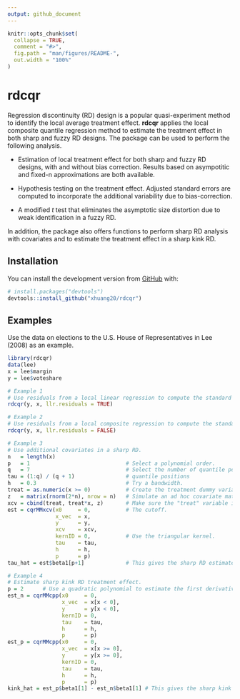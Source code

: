 ```yaml
---
output: github_document
---
```


<!-- README.md is generated from README.Rmd. Please edit that file -->

```r
knitr::opts_chunk$set(
  collapse = TRUE,
  comment = "#>",
  fig.path = "man/figures/README-",
  out.width = "100%"
)
```

# rdcqr

<!-- badges: start -->
<!-- badges: end -->

Regression discontinuity (RD) design is a popular quasi-experiment method to identify the local average treatment effect. __rdcqr__ applies the local composite quantile regression method to estimate the treatment effect in both sharp and fuzzy RD designs. The package can be used to perform the following analysis.

* Estimation of local treatment effect for both sharp and fuzzy RD designs, with and without bias correction. Results based on asympotitic and fixed-n approximations are both available.

* Hypothesis testing on the treatment effect. Adjusted standard errors are computed to incorporate the additional variability due to bias-correction.

* A modified _t_ test that eliminates the asymptotic size distortion due to weak identification in a fuzzy RD.

In addition, the package also offers functions to perform sharp RD analysis with covariates and to estimate the treatment effect in a sharp kink RD.

## Installation

You can install the development version from [GitHub](https://github.com/xhuang20/rdcqr.git) with:

``` r
# install.packages("devtools")
devtools::install_github("xhuang20/rdcqr")
```
## Examples

Use the data on elections to the U.S. House of Representatives in Lee (2008) as an example.

```r
library(rdcqr)
data(lee)
x = lee$margin
y = lee$voteshare

# Example 1 
# Use residuals from a local linear regression to compute the standard errors.
rdcqr(y, x, llr.residuals = TRUE)

# Example 2
# Use residuals from a local composite regression to compute the standard errors.
rdcqr(y, x, llr.residuals = FALSE)

# Example 3
# Use additional covariates in a sharp RD.
n   = length(x)
p   = 1                              # Select a polynomial order.
q   = 7                              # Select the number of quantile positions.
tau = (1:q) / (q + 1)                # quantile positions
h   = 0.3                            # Try a bandwidth.
treat = as.numeric(x >= 0)           # Create the treatment dummy variable.
z   = matrix(rnorm(2*n), nrow = n)   # Simulate an ad hoc covariate matrix.
xcv = cbind(treat, treat*x, z)       # Make sure the "treat" variable is the first column.
est = cqrMMxcv(x0     = 0,           # The cutoff.
               x_vec  = x,        
               y      = y,  
               xcv    = xcv,  
               kernID = 0,           # Use the triangular kernel.
               tau    = tau,
               h      = h,
               p      = p)
tau_hat = est$beta1[p+1]             # This gives the sharp RD estimate.

# Example 4
# Estimate sharp kink RD treatment effect.
p = 2      # Use a quadratic polynomial to estimate the first derivative.
est_n = cqrMMcpp(x0     = 0,
                 x_vec  = x[x < 0],
                 y      = y[x < 0],
       	         kernID = 0,
                 tau    = tau,
                 h      = h,
                 p      = p)
est_p = cqrMMcpp(x0     = 0,
                 x_vec  = x[x >= 0],
                 y      = y[x >= 0],
       	         kernID = 0,
                 tau    = tau,
                 h      = h,
                 p      = p)
kink_hat = est_p$beta1[1] - est_n$beta1[1] # This gives the sharp kink RD estimate.
```
